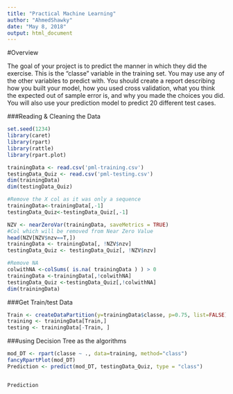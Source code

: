 ---
title: "Practical Machine Learning"
author: "AhmedShawky"
date: "May 8, 2018"
output: html_document
---

#Overview

The goal of your project is to predict the manner in which they did the exercise. This is the "classe" variable in the training set. You may use any of the other variables to predict with. You should create a report describing how you built your model, how you used cross validation, what you think the expected out of sample error is, and why you made the choices you did. You will also use your prediction model to predict 20 different test cases.


###Reading & Cleaning the Data
```{r}
set.seed(1234)
library(caret)
library(rpart)
library(rattle)
library(rpart.plot)

trainingData <- read.csv('pml-training.csv')
testingData_Quiz <- read.csv('pml-testing.csv')
dim(trainingData)
dim(testingData_Quiz)

#Remove the X col as it was only a sequence 
trainingData<-trainingData[,-1]
testingData_Quiz<-testingData_Quiz[,-1]

NZV <- nearZeroVar(trainingData, saveMetrics = TRUE)
#Col which will be removed from Near Zero Value 
head(NZV[NZV$nzv==T,])
trainingData <- trainingData[, !NZV$nzv]
testingData_Quiz <- testingData_Quiz[, !NZV$nzv]

#Remove NA 
colwithNA <-colSums( is.na( trainingData ) ) > 0
trainingData <-trainingData[,!colwithNA]
testingData_Quiz <-testingData_Quiz[,!colwithNA]
dim(trainingData)


```

###Get Train/test Data 
```{r}
Train <- createDataPartition(y=trainingData$classe, p=0.75, list=FALSE)
training <- trainingData[Train,] 
testing <- trainingData[-Train, ]
```

###using Decision Tree as the algorithms 
```{r}
mod_DT <- rpart(classe ~ ., data=training, method="class")
fancyRpartPlot(mod_DT)
Prediction <- predict(mod_DT, testingData_Quiz, type = "class")


Prediction
```
